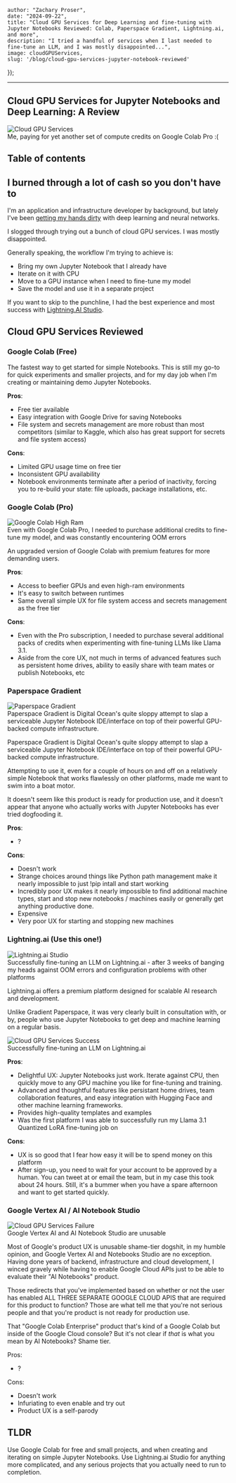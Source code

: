 



    author: "Zachary Proser",
    date: "2024-09-22",
    title: "Cloud GPU Services for Deep Learning and fine-tuning with Jupyter Notebooks Reviewed: Colab, Paperspace Gradient, Lightning.ai, and more",
    description: "I tried a handful of services when I last needed to fine-tune an LLM, and I was mostly disappointed...",
    image: cloudGPUServices,
    slug: '/blog/cloud-gpu-services-jupyter-notebook-reviewed'
});


--- 

## Cloud GPU Services for Jupyter Notebooks and Deep Learning: A Review

<Image src={cloudGPUServices} alt="Cloud GPU Services" />
<figcaption>Me, paying for yet another set of compute credits on Google Colab Pro :(</figcaption>

## Table of contents

## I burned through a lot of cash so you don't have to 
I'm an application and infrastructure developer by background, but lately I've been [getting my hands dirty](/blog/mnist-pytorch-hand-drawn-digit-recognizer) with deep learning and neural networks. 

I slogged through trying out a bunch of cloud GPU services. I was mostly disappointed. 

Generally speaking, the workflow I'm trying to achieve is: 

- Bring my own Jupyter Notebook that I already have
- Iterate on it with CPU
- Move to a GPU instance when I need to fine-tune my model
- Save the model and use it in a separate project

If you want to skip to the punchline, I had the best experience and most success with [Lightning.AI Studio](https://lightning.ai).

## Cloud GPU Services Reviewed

### Google Colab (Free)

The fastest way to get started for simple Notebooks. This is still my go-to for quick experiments and smaller projects, and for my day job when 
I'm creating or maintaining demo Jupyter Notebooks.

**Pros**:

- Free tier available
- Easy integration with Google Drive for saving Notebooks
- File system and secrets management are more robust than most competitors (similar to Kaggle, which also has great support for secrets and file system access)

**Cons**:

- Limited GPU usage time on free tier
- Inconsistent GPU availability
- Notebook environments terminate after a period of inactivity, forcing you to re-build your state: file uploads, package installations, etc.

### Google Colab (Pro)

<Image src={googleColabHighRam} alt="Google Colab High Ram" />
<figcaption>Even with Google Colab Pro, I needed to purchase additional credits to fine-tune my model, and was constantly encountering OOM errors</figcaption>

An upgraded version of Google Colab with premium features for more demanding users.

**Pros**:

- Access to beefier GPUs and even high-ram environments 
- It's easy to switch between runtimes 
- Same overall simple UX for file system access and secrets management as the free tier
 
**Cons**:

- Even with the Pro subscription, I needed to purchase several additional packs of credits when experimenting with fine-tuning LLMs like Llama 3.1.
- Aside from the core UX, not much in terms of advanced features such as persistent home drives, ability to easily share with team mates or publish Notebooks, etc 

### Paperspace Gradient

<Image src={paperspaceGradient} alt="Paperspace Gradient" />
<figcaption>Paperspace Gradient is Digital Ocean's quite sloppy attempt to slap a serviceable Jupyter Notebook IDE/interface on top of their powerful GPU-backed compute infrastructure.</figcaption>

Paperspace Gradient is Digital Ocean's quite sloppy attempt to slap a serviceable Jupyter Notebook IDE/interface on top of their powerful GPU-backed compute infrastructure.

Attempting to use it, even for a couple of hours on and off on a relatively simple Notebook that works flawlessly on other platforms, made me want to swim into a boat motor.

It doesn't seem like this product is ready for production use, and it doesn't appear that anyone who actually works with Jupyter Notebooks has ever tried dogfooding it.

**Pros**:

- ? 

**Cons**:

- Doesn't work 
- Strange choices around things like Python path management make it nearly impossible to just !pip intall and start working
- Incredibly poor UX makes it nearly impossible to find additional machine types, start and stop new notebooks / machines easily or generally get anything productive done.  
- Expensive 
- Very poor UX for starting and stopping new machines

### Lightning.ai (Use this one!)

<Image src={lightningAIStudio} alt="Lightning.ai Studio" />
<figcaption>Successfully fine-tuning an LLM on Lightning.ai - after 3 weeks of banging my heads against OOM errors and configuration problems with other platforms</figcaption>

Lightning.ai offers a premium platform designed for scalable AI research and development. 

Unlike Gradient Paperspace, it was very clearly built in consultation with, or by, people who use Jupyter Notebooks to get deep and machine learning on a regular basis.

<Image src={cloudGPUSuccess} alt="Cloud GPU Services Success" />
<figcaption>Successfully fine-tuning an LLM on Lightning.ai</figcaption>

**Pros**:

- Delightful UX: Jupyter Notebooks just work. Iterate against CPU, then quickly move to any GPU machine you like for fine-tuning and training.  
- Advanced and thoughtful features like persistant home drives, team collaboration features, and easy integration with Hugging Face and other machine learning frameworks. 
- Provides high-quality templates and examples 
- Was the first platform I was able to successfully run my Llama 3.1 Quantized LoRA fine-tuning job on

**Cons**:

- UX is so good that I fear how easy it will be to spend money on this platform 
- After sign-up, you need to wait for your account to be approved by a human. You can tweet at or email the team, but in my case this took about 24 hours. Still, it's a bummer when you have a spare afternoon and want to get started quickly.


### Google Vertex AI / AI Notebook Studio 

<Image src={cloudGPUServicesFailure} alt="Cloud GPU Services Failure" />
<figcaption>Google Vertex AI and AI Notebook Studio are unusable</figcaption>

Most of Google's product UX is unusable shame-tier dogshit, in my humble opinion, and Google Vertex AI and Notebooks Studio are no exception. Having done years of backend, infrastructure and cloud development, I winced gravely while having to enable 
Google Cloud APIs just to be able to evaluate their "AI Notebooks" product. 

Those redirects that you've implemented based on whether or not the user has enabled ALL THREE SEPARATE GOOGLE CLOUD APIS that are required for this product to function? Those are what tell me 
that you're not serious people and that you're product is not ready for production use.

That "Google Colab Enterprise" product that's kind of a Google Colab but inside of the Google Cloud console? But it's not clear if *that* is what you mean by AI Notebooks? Shame tier.

Pros:

- ? 

Cons:

- Doesn't work 
- Infuriating to even enable and try out 
- Product UX is a self-parody 

## TLDR

Use Google Colab for free and small projects, and when creating and iterating on simple Jupyter Notebooks. Use Lightning.ai Studio for anything more complicated, and any serious projects that you actually need to run to completion. 
